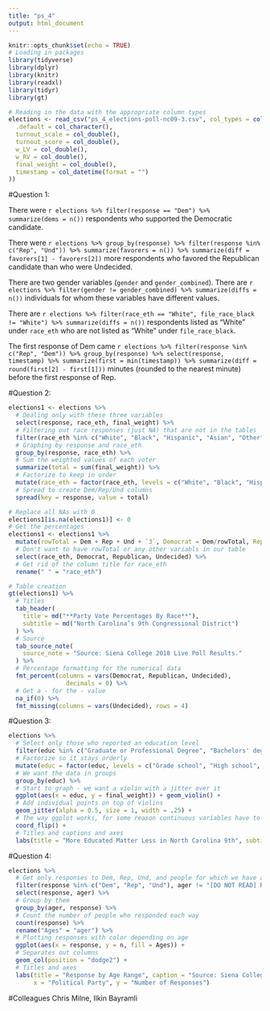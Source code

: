 ```yaml
---
title: "ps_4"
output: html_document
---
```


```r
knitr::opts_chunk$set(echo = TRUE)
# Loading in packages 
library(tidyverse)
library(dplyr)
library(knitr)
library(readxl)
library(tidyr)
library(gt)

# Reading in the data with the appropriate column types
elections <- read_csv("ps_4_elections-poll-nc09-3.csv", col_types = cols(
  .default = col_character(),
  turnout_scale = col_double(),
  turnout_score = col_double(),
  w_LV = col_double(),
  w_RV = col_double(),
  final_weight = col_double(),
  timestamp = col_datetime(format = "")
))
```
#Question 1:

There were `r elections %>% filter(response == "Dem") %>% summarize(dems = n())` respondents who supported the Democratic candidate.

There were `r elections %>% group_by(response) %>% filter(response %in% c("Rep", "Und")) %>% summarize(favorers = n()) %>% summarize(diff = favorers[1] - favorers[2])` more respondents who favored the Republican candidate than who were Undecided.

There are two gender variables (`gender` and `gender_combined`). There are `r elections %>% filter(gender != gender_combined) %>% summarize(diffs = n())` individuals for whom these variables have different values.

There are `r elections %>% filter(race_eth == "White", file_race_black != "White") %>% summarize(diffs = n())` respondents listed as “White” under `race_eth` who are not listed as “White” under `file_race_black`.

The first response of Dem came `r elections %>% filter(response %in% c("Rep", "Dem")) %>% group_by(response) %>% select(response, timestamp) %>% summarize(first = min(timestamp)) %>% summarize(diff = round(first[2] - first[1]))` minutes (rounded to the nearest minute) before the first response of Rep.

#Question 2: 

```r
elections1 <- elections %>% 
  # Dealing only with these three variables
  select(response, race_eth, final_weight) %>%
  # Filtering out race responses (just NA) that are not in the tables
  filter(race_eth %in% c("White", "Black", "Hispanic", "Asian", "Other")) %>%
  # Graphing by response and race_eth
  group_by(response, race_eth) %>%
  # Sum the weighted values of each voter
  summarize(total = sum(final_weight)) %>%
  # Factorize to keep in order
  mutate(race_eth = factor(race_eth, levels = c("White", "Black", "Hispanic", "Asian", "Other"))) %>%
  # Spread to create Dem/Rep/Und columns
  spread(key = response, value = total)

# Replace all NAs with 0
elections1[is.na(elections1)] <- 0
# Get the percentages
elections1 <- elections1 %>%
  mutate(rowTotal = Dem + Rep + Und + `3`, Democrat = Dem/rowTotal, Republican = Rep/rowTotal, Undecided = Und/rowTotal) %>%
  # Don't want to have rowTotal or any other variabls in our table
  select(race_eth, Democrat, Republican, Undecided) %>%
  # Get rid of the column title for race_eth
  rename(" " = "race_eth")

# Table creation
gt(elections1) %>% 
  # Titles
  tab_header(
    title = md("**Party Vote Percentages By Race**"),
    subtitle = md("North Carolina’s 9th Congressional District")
  ) %>% 
  # Source
  tab_source_note(
    source_note = "Source: Siena College 2018 Live Poll Results."
  ) %>% 
  # Percentage formatting for the numerical data
  fmt_percent(columns = vars(Democrat, Republican, Undecided),
                decimals = 0) %>% 
  # Get a - for the - value
  na_if(0) %>% 
  fmt_missing(columns = vars(Undecided), rows = 4)
```

#Question 3:

```r

elections %>%
  # Select only those who reported an education level
  filter(educ %in% c("Graduate or Professional Degree", "Bachelors' degree", "Some college or trade school", "High school", "Grade school")) %>%
  # Factorize so it stays orderly
  mutate(educ = factor(educ, levels = c("Grade school", "High school", "Some college or trade school", "Bachelors' degree", "Graduate or Professional Degree"))) %>%
  # We want the data in groups
  group_by(educ) %>% 
  # Start to graph - we want a violin with a jitter over it
  ggplot(aes(x = educ, y = final_weight)) + geom_violin() +
  # Add individual points on top of violins
  geom_jitter(alpha = 0.5, size = 1, width = .25) + 
  # The way ggplot works, for some reason continuous variables have to be on the y axis
  coord_flip() +
  # Titles and captions and axes
  labs(title = "More Educated Matter Less in North Carolina 9th", subtitle = "Poll gives more weight to people who are less likely to participate in polls", y = "Weight Given to Respondent in Calculating Poll Results", x = element_blank(), caption = "New York Times Upshot/Siena College 2018 live polls")

```

#Question 4:

```r
elections %>% 
  # Get only responses to Dem, Rep, Und, and people for which we have age data
  filter(response %in% c("Dem", "Rep", "Und"), ager != "[DO NOT READ] Refused") %>% 
  select(response, ager) %>% 
  # Group by them
  group_by(ager, response) %>% 
  # Count the number of people who responded each way
  count(response) %>%
  rename("Ages" = "ager") %>%
  # Plotting responses with color depending on age 
  ggplot(aes(x = response, y = n, fill = Ages)) + 
  # Separates out columns
  geom_col(position = "dodge2") +
  # Titles and axes
  labs(title = "Response by Age Range", caption = "Source: Siena College 2018 live polls", 
       x = "Political Party", y = "Number of Responses") 
```

#Colleagues
Chris Milne, Ilkin Bayramli

